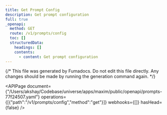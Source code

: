 ```yaml
---
title: Get Prompt Config
description: Get prompt configuration
full: true
_openapi:
  method: GET
  route: /v1/prompts/config
  toc: []
  structuredData:
    headings: []
    contents:
      - content: Get prompt configuration
---
```


{/* This file was generated by Fumadocs.
Do not edit this file directly. Any changes should be made by running the generation command again. */}

<APIPage document={"/Users/akshay/Codebase/universe/apps/maxim/public/openapi/prompts-77f24507.yaml"} operations={[{"path":"/v1/prompts/config","method":"get"}]} webhooks={[]} hasHead={false} />